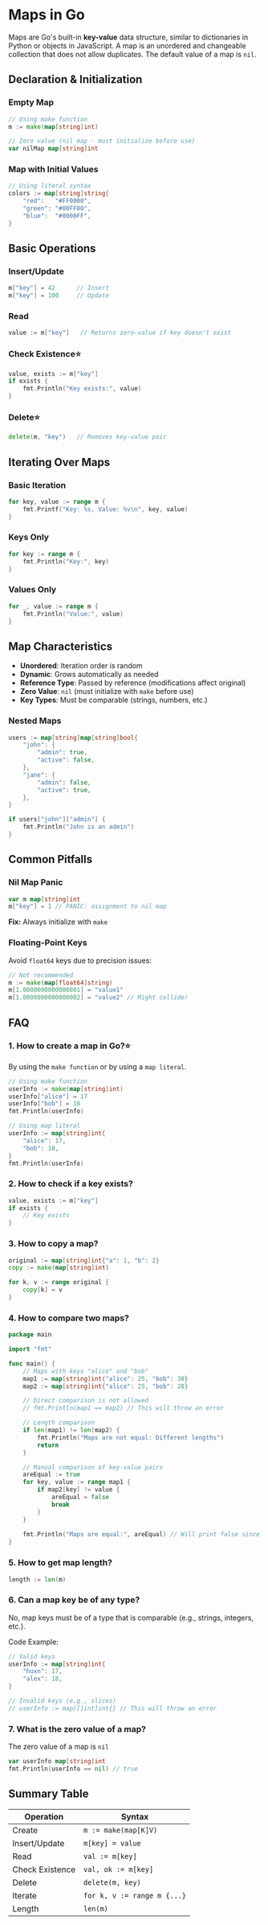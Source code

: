 # Maps in Go

Maps are Go's built-in **key-value** data structure, similar to dictionaries in Python or objects in JavaScript. A map is an unordered and changeable collection that does not allow duplicates. The default value of a map is `nil`.

## Declaration & Initialization

### Empty Map

```go
// Using make function
m := make(map[string]int)

// Zero value (nil map - must initialize before use)
var nilMap map[string]int
```

### Map with Initial Values

```go
// Using literal syntax
colors := map[string]string{
    "red":   "#FF0000",
    "green": "#00FF00",
    "blue":  "#0000FF",
}
```

## Basic Operations

### Insert/Update

```go
m["key"] = 42      // Insert
m["key"] = 100     // Update
```

### Read

```go
value := m["key"]   // Returns zero-value if key doesn't exist
```

### Check Existence⭐

```go
value, exists := m["key"]
if exists {
    fmt.Println("Key exists:", value)
}
```

### Delete⭐

```go
delete(m, "key")   // Removes key-value pair
```

## Iterating Over Maps

### Basic Iteration

```go
for key, value := range m {
    fmt.Printf("Key: %s, Value: %v\n", key, value)
}
```

### Keys Only

```go
for key := range m {
    fmt.Println("Key:", key)
}
```

### Values Only

```go
for _, value := range m {
    fmt.Println("Value:", value)
}
```

## Map Characteristics

- **Unordered**: Iteration order is random
- **Dynamic**: Grows automatically as needed
- **Reference Type**: Passed by reference (modifications affect original)
- **Zero Value**: `nil` (must initialize with `make` before use)
- **Key Types**: Must be comparable (strings, numbers, etc.)


### Nested Maps

```go
users := map[string]map[string]bool{
    "john": {
        "admin": true,
        "active": false,
    },
    "jane": {
        "admin": false,
        "active": true,
    },
}

if users["john"]["admin"] {
    fmt.Println("John is an admin")
}
```

## Common Pitfalls

### Nil Map Panic

```go
var m map[string]int
m["key"] = 1 // PANIC: assignment to nil map
```

**Fix:** Always initialize with `make`

### Floating-Point Keys

Avoid `float64` keys due to precision issues:

```go
// Not recommended
m := make(map[float64]string)
m[1.0000000000000001] = "value1"
m[1.0000000000000002] = "value2" // Might collide!
```

## FAQ

### 1. How to create a map in Go?⭐

By using the `make function` or by using a `map literal`.

```go
// Using make function
userInfo := make(map[string]int)
userInfo["alice"] = 17
userInfo["bob"] = 18
fmt.Println(userInfo)

// Using map literal
userInfo := map[string]int{
    "alice": 17,
    "bob": 18,
}
fmt.Println(userInfo)
```

### 2. How to check if a key exists?

```go
value, exists := m["key"]
if exists {
    // Key exists
}
```

### 3. How to copy a map?

```go
original := map[string]int{"a": 1, "b": 2}
copy := make(map[string]int)

for k, v := range original {
    copy[k] = v
}
```

### 4. How to compare two maps?

```go showLineNumbers {10,13,19}
package main

import "fmt"

func main() {
    // Maps with keys "alice" and "bob"
    map1 := map[string]int{"alice": 25, "bob": 30}
    map2 := map[string]int{"alice": 25, "bob": 28}

    // Direct comparison is not allowed
    // fmt.Println(map1 == map2) // This will throw an error

    // Length comparison
    if len(map1) != len(map2) {
        fmt.Println("Maps are not equal: Different lengths")
        return
    }

    // Manual comparison of key-value pairs
    areEqual := true
    for key, value := range map1 {
        if map2[key] != value {
            areEqual = false
            break
        }
    }
    
    fmt.Println("Maps are equal:", areEqual) // Will print false since 'bob' value differs
}
```

### 5. How to get map length?

```go
length := len(m)
```

### 6. Can a map key be of any type?

 No, map keys must be of a type that is comparable (e.g., strings, integers, etc.).

Code Example:
```go
// Valid keys
userInfo := map[string]int{
    "huxn": 17,
    "alex": 18,
}

// Invalid keys (e.g., slices)
// userInfo := map[[]int]int{} // This will throw an error
```

### 7. What is the zero value of a map?

The zero value of a map is `nil`

```go
var userInfo map[string]int
fmt.Println(userInfo == nil) // true
```

## Summary Table

| Operation       | Syntax                      |
| --------------- | --------------------------- |
| Create          | `m := make(map[K]V)`        |
| Insert/Update   | `m[key] = value`            |
| Read            | `val := m[key]`             |
| Check Existence | `val, ok := m[key]`         |
| Delete          | `delete(m, key)`            |
| Iterate         | `for k, v := range m {...}` |
| Length          | `len(m)`                    |